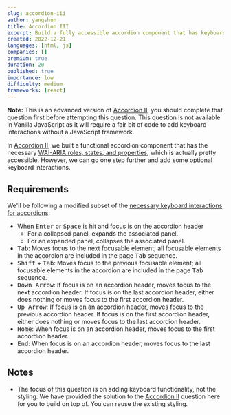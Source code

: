 ```yaml
---
slug: accordion-iii
author: yangshun
title: Accordion III
excerpt: Build a fully accessible accordion component that has keyboard support according to ARIA specifications
created: 2022-12-21
languages: [html, js]
companies: []
premium: true
duration: 20
published: true
importance: low
difficulty: medium
frameworks: [react]
---
```


**Note:** This is an advanced version of [Accordion II](/questions/user-interface/accordion-ii), you should complete that question first before attempting this question. This question is not available in Vanilla JavaScript as it will require a fair bit of code to add keyboard interactions without a JavaScript framework.

In [Accordion II](/questions/user-interface/accordion-ii), we built a functional accordion component that has the necessary [WAI-ARIA roles, states, and properties](https://www.w3.org/WAI/ARIA/apg/patterns/accordion/), which is actually pretty accessible. However, we can go one step further and add some optional keyboard interactions.

## Requirements

We'll be following a modified subset of the [necessary keyboard interactions for accordions](https://www.w3.org/WAI/ARIA/apg/patterns/accordion/):

- When <kbd>Enter</kbd> or <kbd>Space</kbd> is hit and focus is on the accordion header
  - For a collapsed panel, expands the associated panel.
  - For an expanded panel, collapses the associated panel.
- <kbd>Tab</kbd>: Moves focus to the next focusable element;
  all focusable elements in the accordion are included in
  the page <kbd>Tab</kbd> sequence.
- <kbd>Shift</kbd> + <kbd>Tab</kbd>: Moves focus to the
  previous focusable element; all focusable elements in the
  accordion are included in the page <kbd>
    Tab
  </kbd> sequence.
- <kbd>Down Arrow</kbd>: If focus is on an accordion header,
  moves focus to the next accordion header. If focus is on
  the last accordion header, either does nothing or moves
  focus to the first accordion header.
- <kbd>Up Arrow</kbd>: If focus is on an accordion header,
  moves focus to the previous accordion header. If focus is
  on the first accordion header, either does nothing or
  moves focus to the last accordion header.
- <kbd>Home</kbd>: When focus is on an accordion header,
  moves focus to the first accordion header.
- <kbd>End</kbd>: When focus is on an accordion header,
  moves focus to the last accordion header.

## Notes

- The focus of this question is on adding keyboard functionality, not the styling. We have provided the solution to the [Accordion II](/questions/user-interface/accordion-ii) question here for you to build on top of. You can reuse the existing styling.
